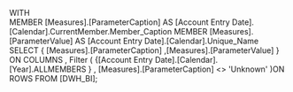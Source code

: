 WITH  
  MEMBER [Measures].[ParameterCaption] AS 
    [Account Entry Date].[Calendar].CurrentMember.Member_Caption 
  MEMBER [Measures].[ParameterValue] AS 
    [Account Entry Date].[Calendar].Unique_Name 
SELECT 
  {
   [Measures].[ParameterCaption]
   ,[Measures].[ParameterValue]
  } ON COLUMNS
 , Filter (
	{[Account Entry Date].[Calendar].[Year].ALLMEMBERS
	}
	, [Measures].[ParameterCaption] <> 'Unknown'
)ON ROWS
FROM [DWH_BI];